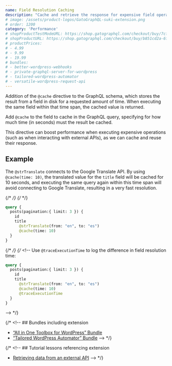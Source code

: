 ```yaml
---
name: Field Resolution Caching
description: "Cache and retrieve the response for expensive field operations."
# image: /assets/product-logos/GatoGraphQL-suki-extension.png
# order: 1200
category: 'Performance'
# shopProductTestModeURL: https://shop.gatographql.com/checkout/buy/7cf373db-5d40-4679-b564-535c8d23cb74
# shopProductURL: https://shop.gatographql.com/checkout/buy/b851cd2a-6fcf-4437-919b-81c86e3100d5
# productPrices:
# - 4.99
# - 9.99
# - 19.99
# bundles:
# - better-wordpress-webhooks
# - private-graphql-server-for-wordpress
# - tailored-wordpress-automator
# - versatile-wordpress-request-api
---
```


Addition of the `@cache` directive to the GraphQL schema, which stores the result from a field in disk for a requested amount of time. When executing the same field within that time span, the cached value is returned.

Add `@cache` to the field to cache in the GraphQL query, specifying for how much time (in seconds) must the result be cached.

This directive can boost performance when executing expensive operations (such as when interacting with external APIs), as we can cache and reuse their response.

## Example

The `@strTranslate` connects to the Google Translate API. By using `@cache(time: 10)`, the translated value for the `title` field will be cached for 10 seconds, and executing the same query again within this time span will avoid connecting to Google Translate, resulting in a very fast resolution.

{/* <!-- @todo Un-comment here when FeedbackCategories::LOG is enabled and documented, and `@traceExecutionTime` is supported --> */}
{/* <!-- A log entry will indicate if the field is being retrieved from the cache. --> */}

```graphql
query {
  posts(pagination:{ limit: 3 }) {
    id
    title
      @strTranslate(from: "en", to: "es")
      @cache(time: 10)
  }
}
```

{/* <!-- @todo Un-comment here when FeedbackCategories::LOG is enabled and documented, and `@traceExecutionTime` is supported --> */}
{/* <!-- Use `@traceExecutionTime` to log the difference in field resolution time:

```graphql
query {
  posts(pagination:{ limit: 3 }) {
    id
    title
      @strTranslate(from: "en", to: "es")
      @cache(time: 10)
      @traceExecutionTime
  }
}
```
--> */}

{/* <!-- ## Bundles including extension

- [“All in One Toolbox for WordPress” Bundle](/bundles/all-in-one-toolbox-for-wordpress)
- [“Tailored WordPress Automator” Bundle](/bundles/tailored-wordpress-automator) --> */}

{/* <!-- ## Tutorial lessons referencing extension

- [Retrieving data from an external API](/tutorial/retrieving-data-from-an-external-api) --> */}
